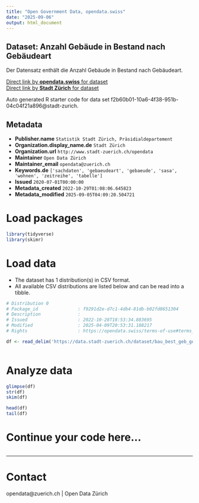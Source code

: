 ```yaml
---
title: "Open Government Data, opendata.swiss"
date: "2025-09-06"
output: html_document
---
```


## Dataset: Anzahl Gebäude in Bestand nach Gebäudeart

Der Datensatz enthält die Anzahl Gebäude in Bestand nach Gebäudeart.

[Direct link by **opendata.swiss** for dataset](https://opendata.swiss/de/dataset/anzahl-gebaude-in-bestand-neubau-und-abbruch-nach-gebaudeart-seit-19011)<br>
[Direct link by **Stadt Zürich** for dataset](https://data.stadt-zuerich.ch/dataset/bau_best_geb_gebaeudeart_jahr_od5061)

Auto generated R starter code for data set f2b60b01-10a6-4f38-951b-04c04f21a896@stadt-zurich.

## Metadata

- **Publisher.name** `Statistik Stadt Zürich, Präsidialdepartement`
- **Organization.display_name.de** `Stadt Zürich`
- **Organization.url** `http://www.stadt-zuerich.ch/opendata`
- **Maintainer** `Open Data Zürich`
- **Maintainer_email** `opendata@zuerich.ch`
- **Keywords.de** `['sachdaten', 'gebaeudeart', 'gebaeude', 'sasa', 'wohnen', 'zeitreihe', 'tabelle']`
- **Issued** `2020-07-01T00:00:00`
- **Metadata_created** `2022-10-29T01:08:06.645823`
- **Metadata_modified** `2025-09-05T04:09:20.504721`


# Load packages

```r

library(tidyverse)
library(skimr)

```

# Load data

-   The dataset has 1 distribution(s) in CSV format.
-   All available CSV distributions are listed below and can be read into a tibble.

```r

# Distribution 0
# Package_id               : f9291d2e-d7c1-4db4-81db-b02fd8651304
# Description              : 
# Issued                   : 2022-10-28T18:53:34.883695
# Modified                 : 2025-04-09T20:53:31.188217
# Rights                   : https://opendata.swiss/terms-of-use#terms_open

df <- read_delim('https://data.stadt-zuerich.ch/dataset/bau_best_geb_gebaeudeart_jahr_od5061/download/BAU506OD5061.csv')



```

# Analyze data

```r

glimpse(df)
str(df)
skim(df)

head(df)
tail(df)

```

# Continue your code here...

```r

```

------------------------------------------------------------------------

# Contact

opendata@zuerich.ch | Open Data Zürich
